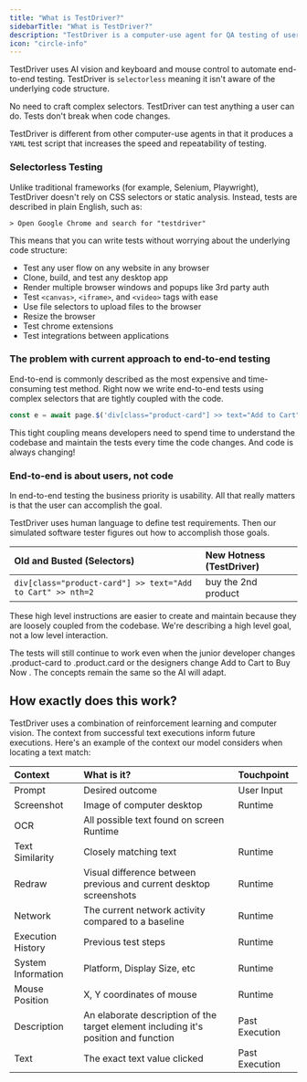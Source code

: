```yaml
---
title: "What is TestDriver?"
sidebarTitle: "What is TestDriver?"
description: "TestDriver is a computer-use agent for QA testing of user interfaces."
icon: "circle-info"
---
```


TestDriver uses AI vision and keyboard and mouse control to automate end-to-end testing. TestDriver is `selectorless` meaning it isn't aware of the underlying code structure.

<CardGroup cols={3}>
  <Card title="Easier Setup" icon="wrench">
    No need to craft complex selectors.
  </Card>
    <Card title="More Power" icon="bolt">
    TestDriver can test anything a user can do.
  </Card>
  <Card title="Less Maintenance" icon="bandage">
    Tests don't break when code changes.
  </Card>
</CardGroup>

TestDriver is different from other computer-use agents in that it produces a `YAML` test script that increases the speed and repeatability of testing.

### Selectorless Testing

Unlike traditional frameworks (for example, Selenium, Playwright), TestDriver doesn't rely on CSS selectors or static analysis. Instead, tests are described in plain English, such as:

```
> Open Google Chrome and search for "testdriver"
```

This means that you can write tests without worrying about the underlying code structure:

- Test any user flow on any website in any browser
- Clone, build, and test any desktop app
- Render multiple browser windows and popups like 3rd party auth
- Test `<canvas>`, `<iframe>`,  and `<video>` tags with ease
- Use file selectors to upload files to the browser
- Resize the browser
- Test chrome extensions
- Test integrations between applications

### The problem with current approach to end-to-end testing

End-to-end is commonly described as the most expensive and time-consuming test method. Right now we write end-to-end tests using complex selectors that are tightly coupled with the code. 

```js
const e = await page.$('div[class="product-card"] >> text="Add to Cart" >> nth=2');
```

This tight coupling means developers need to spend time to understand the codebase and maintain the tests every time the code changes. And code is always changing!

### End-to-end is about users, not code

In end-to-end testing the business priority is usability. All that really matters is that the user can accomplish the goal. 

TestDriver uses human language to define test requirements. Then our simulated software tester figures out how to accomplish those goals.

Old and Busted (Selectors)  | New Hotness (TestDriver)
|:----------------------|:-------------------|
```div[class="product-card"] >> text="Add to Cart" >> nth=2``` | buy the 2nd product

These high level instructions are easier to create and maintain because they are loosely coupled from the codebase. We're describing a high level goal, not a low level interaction.

The tests will still continue to work even when the junior developer changes .product-card to .product.card or the designers change Add to Cart to Buy Now . The concepts remain the same so the AI will adapt. 

## How exactly does this work?

TestDriver uses a combination of reinforcement learning and computer vision. The context from successful text executions inform future executions. Here's an example of the context our model considers when locating a text match:

Context| What is it? | Touchpoint
|:----------|:------------------|:----------------|
Prompt | Desired outcome | User Input
Screenshot | Image of computer desktop | Runtime
OCR | All possible text found on screen  Runtime
Text Similarity | Closely matching text | Runtime 
Redraw | Visual difference between previous and current desktop screenshots | Runtime
Network | The current network activity compared to a baseline | Runtime
Execution History | Previous test steps | Runtime
System Information | Platform, Display Size, etc | Runtime
Mouse Position | X, Y coordinates of mouse | Runtime
Description | An elaborate description of the target element including it's position and function | Past Execution
Text | The exact text value clicked | Past Execution
